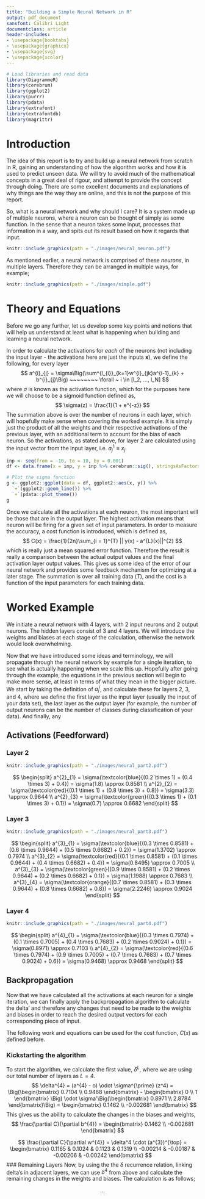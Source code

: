 ```yaml
---
title: "Building a Simple Neural Network in R"
output: pdf_document
sansfont: Calibri Light
documentclass: article
header-includes:
- \usepackage{booktabs}
- \usepackage{graphicx}
- \usepackage{svg}
- \usepackage{xcolor}
---
```


```r
# Load libraries and read data
library(DiagrammeR)
library(cerebrum)
library(ggplot2)
library(purrr)
library(pdata)
library(extrafont)
library(extrafontdb)
library(magrittr)
```

# Introduction
The idea of this report is to try and build up a neural network from scratch in R, gaining an understanding of how the algorithm works and how it is used to predict unseen data. We will try to avoid much of the mathematical concepts in a great deal of rigour, and attempt to provide the concept through doing. There are some excellent documents and explanations of why things are the way they are online, and this is not the purpose of this report.

So, what is a neural network and why should I care? It is a system made up of multiple neurons, where a neuron can be thought of simply as some function. In the sense that a neuron takes some input, processes that information in a way, and spits out its result based on how it regards that input.

```r
knitr::include_graphics(path = "./images/neural_neuron.pdf")
```

As mentioned earlier, a neural network is comprised of these _neurons_, in multiple layers. Therefore they can be arranged in multiple ways, for example;

```r
knitr::include_graphics(path = "./images/simple.pdf")
```

# Theory and Equations
Before we go any further, let us develop some key points and notions that will help us understand at least what is happening when building and learning a neural network.

In order to calculate the activations for _each_ of the neurons (not including the input layer - the activations here are just the inputs $\mathbf{x}$), we define the following, for every layer 
$$
a^{i}_{j} = \sigma\Big(\sum^{l_{i}}_{k=1}w^{i}_{jk}a^{i-1}_{k} + b^{i}_{j}\Big) ~~~~~~~~ \forall ~ i \in [l_2, ..., l_N]
$$
where $\sigma$ is known as the activation function, which for the purposes here we will choose to be a sigmoid function defined as,
$$
\sigma(z) = \frac{1}{1 + e^{-z}}
$$
The summation above is over the number of neurons in each layer, which will hopefully make sense when covering the worked example. It is simply just the product of all the weights and their respective activations of the previous layer, with an additional term to account for the bias of each neuron. So the activations, as stated above, for layer 2 are calculated using the input vector from the input layer, i.e. $a^{1}_{j} \equiv x_{j}$.

```r
inp <- seq(from = -10, to = 10, by = 0.001)
df <- data.frame(x = inp, y = inp %>% cerebrum::sig(), stringsAsFactors = F)

# Plot the sigma function
g <- ggplot2::ggplot(data = df, ggplot2::aes(x, y)) %>%
  `+`(ggplot2::geom_line()) %>%
  `+`(pdata::plot_theme())
g
```

Once we calculate all the activations at each neuron, the most important will be those that are in the output layer. The highest activation means that neuron will be firing for a given set of input parameters. In order to measure the accuracy, a cost function is introduced, which is defined as,
$$
C(x) = \frac{1}{2n}\sum_{i = 1}^{T} || y(x) - a^{L}(x)||^{2}
$$
which is really just a mean squared error function. Therefore the result is really a comparison between the actual output values and the final activation layer output values. This gives us some idea of the error of our neural network and provides some feedback mechanism for optimizing at a later stage. The summation is over all training data ($T$), and the cost is a function of the input parameters for each training data.



# Worked Example
We initiate a neural network with 4 layers, with 2 input neurons and 2 output neurons. The hidden layers consist of 3 and 4 layers. We will introduce the weights and biases at each stage of the calculation, otherwise the network would look overwhelming.

Now that we have introduced some ideas and terminology, we will propagate through the neural network by example for a single iteration, to see what is actually happening when we scale this up. Hopefully after going through the example, the equations in the previous section will begin to make more sense, at least in terms of what they mean in the bigger picture. We start by taking the definition of $a^{i}_{j}$, and calculate these for layers 2, 3, and 4, where we define the first layer as the input layer (usually the input of your data set), the last layer as the output layer (for example, the number of output neurons can be the number of classes during classification of your data). And finally, any 

\newpage 

## Activations (Feedforward)
### Layer 2
```r
knitr::include_graphics(path = "./images/neural_part2.pdf")
```

$$
\begin{split}
a^{2}_{1} = \sigma(\textcolor{blue}{(0.2 \times 1) + (0.4 \times 3) + 0.4}) = \sigma(1.8) \approx 0.8581 \\
a^{2}_{2} = \sigma(\textcolor{red}{(0.1 \times 1) + (0.8 \times 3) + 0.8}) = \sigma(3.3) \approx 0.9644 \\
a^{2}_{3} = \sigma(\textcolor{green}{(0.3 \times 1) + (0.1 \times 3) + 0.1}) = \sigma(0.7) \approx 0.6682
\end{split}
$$

### Layer 3
```r
knitr::include_graphics(path = "./images/neural_part3.pdf")
```

$$
\begin{split}
a^{3}_{1} = \sigma(\textcolor{blue}{(0.3 \times 0.8581) + (0.6 \times 0.9644) + (0.5 \times 0.6682) + 0.2}) = \sigma(1.3702) \approx 0.7974 \\
a^{3}_{2} = \sigma(\textcolor{red}{(0.1 \times 0.8581) + (0.1 \times 0.9644) + (0.4 \times 0.6682) + 0.4}) = \sigma(0.8495) \approx 0.7005 \\
a^{3}_{3} = \sigma(\textcolor{green}{(0.9 \times 0.8581) + (0.2 \times 0.9644) + (0.2 \times 0.6682) + 0.1}) = \sigma(1.1988) \approx 0.7683 \\
a^{3}_{4} = \sigma(\textcolor{orange}{(0.7 \times 0.8581) + (0.3 \times 0.9644) + (0.8 \times 0.6682) + 0.8}) = \sigma(2.2246) \approx 0.9024
\end{split}
$$

### Layer 4
```r
knitr::include_graphics(path = "./images/neural_part4.pdf")
```

$$
\begin{split}
a^{4}_{1} = \sigma(\textcolor{blue}{(0.3 \times 0.7974) + (0.1 \times 0.7005) + (0.4 \times 0.7683) + (0.2 \times 0.9024) + 0.1}) = \sigma(0.8971) \approx 0.7103 \\
a^{4}_{2} = \sigma(\textcolor{red}{(0.6 \times 0.7974) + (0.9 \times 0.7005) + (0.7 \times 0.7683) + (0.7 \times 0.9024) + 0.6}) = \sigma(0.9468) \approx 0.9468
\end{split}
$$

## Backpropagation
Now that we have calculated all the activations at each neuron for a single iteration, we can finally apply the backpropagation algorithm to calculate the delta' and therefore any changes that need to be made to the weights and biases in order to reach the desired output vectors for each corresponding piece of input.

The following work and equations can be used for the cost function, $C(x)$ as defined before. 

### Kickstarting the algorithm
To start the algorithm, we calculate the first value, $\delta^{L}$, where we are using our total number of layers as $L = 4$.
$$
\delta^{4} = (a^{4} - o) \odot \sigma^{\prime} (z^4) =
\Big(\begin{bmatrix} 0.7104 \\ 0.9468 \end{bmatrix} - \begin{bmatrix} 0 \\ 1 \end{bmatrix} \Big) \odot \sigma'\Big(\begin{bmatrix} 0.8971 \\ 2.8784 \end{bmatrix}\Big) =
\begin{bmatrix} 0.1462 \\ -0.002681 \end{bmatrix}
$$
This gives us the ability to calculate the changes in the biases and weights,
$$
\frac{\partial C}{\partial b^{4}} = \begin{bmatrix} 0.1462 \\ -0.002681 \end{bmatrix}
$$

$$
\frac{\partial C}{\partial w^{4}} = \delta^4 \cdot (a^{3})^{\top} = \begin{bmatrix} 0.1165 & 0.1024 & 0.1123 & 0.1319 \\ -0.00214 & -0.00187 & -0.00206 & -0.00242 \end{bmatrix}
$$
### Remaining Layers
Now, by using the the $\delta$ recurrence relation, linking delta's in adjacent layers, we can use $\delta^4$ from above and calculate the remaining changes in the weights and biases. The calculation is as follows;

$$
...
$$
